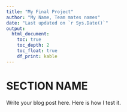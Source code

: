 ```yaml
---
title: "My Final Project"
author: "My Name, Team mates names"
date: "Last updated on `r Sys.Date()`"
output:
  html_document:
    toc: true
    toc_depth: 2
    toc_float: true
    df_print: kable
---
```


<!--
Comments in HTML are like this! 
-->

# SECTION NAME

Write your blog post here. Here is how I test it. 
